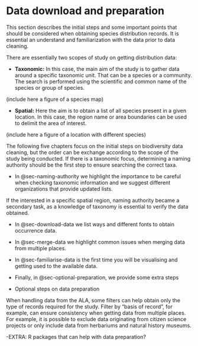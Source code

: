 # Data download and preparation {#part1-data-preparation .unnumbered}

This section describes the initial steps and some important points that should be considered when obtaining species distribution records. It is essential an understand and familiarization with the data prior to data cleaning.

There are essentially two scopes of study on getting distribution data:

-   **Taxonomic:** In this case, the main aim of the study is to gather data around a specific taxonomic unit. That can be a species or a community. The search is performed using the scientific and common name of the species or group of species.

(include here a figure of a species map)

-   **Spatial:** Here the aim is to obtain a list of all species present in a given location. In this case, the region name or area boundaries can be used to delimit the area of interest.

(include here a figure of a location with different species)

The following five chapters focus on the initial steps on biodiversity data cleaning, but the order can be exchange according to the scope of the study being conducted. If there is a taxonomic focus, determining a naming authority should be the first step to ensure searching the correct taxa.

-   In @sec-naming-authority we highlight the importance to be careful when checking taxonomic information and we suggest different organizations that provide updated lists.

If the interested in a specific spatial region, naming authority became a secondary task, as a knowledge of taxonomy is essential to verify the data obtained.

-   In @sec-download-data we list ways and different fonts to obtain occurrence data.

-   In @sec-merge-data we highlight common issues when merging data from multiple places.

-   In @sec-familiarise-data is the first time you will be visualising and getting used to the available data.

-   Finally, in @sec-optional-preparation, we provide some extra steps

- Optional steps on data preparation

When handling data from the ALA, some filters can help obtain only the type of records required for the study. Filter by "basis of record", for example, can ensure consistency when getting data from multiple places. For example, it is possible to exclude data originating from citizen science projects or only include data from herbariums and natural history museums.

-EXTRA: R packages that can help with data preparation?
